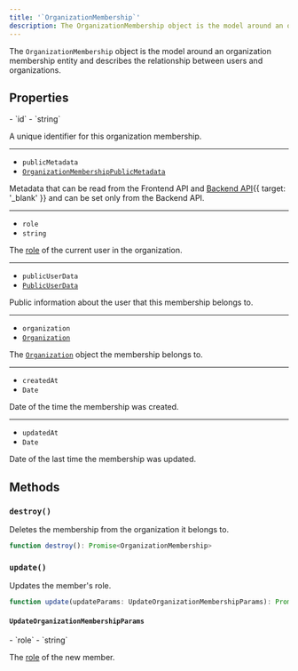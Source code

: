 ```yaml
---
title: '`OrganizationMembership`'
description: The OrganizationMembership object is the model around an organization membership entity and describes the relationship between users and organizations.
---
```


The `OrganizationMembership` object is the model around an organization membership entity and describes the relationship between users and organizations.

## Properties

<Properties>
  - `id`
  - `string`

  A unique identifier for this organization membership.

  ---

  - `publicMetadata`
  - [`OrganizationMembershipPublicMetadata`](/docs/references/javascript/types/metadata#organization-membership-public-metadata)

  Metadata that can be read from the Frontend API and [Backend API](/docs/reference/backend-api){{ target: '_blank' }} and can be set only from the Backend API.

  ---

  - `role`
  - `string`

  The [role](/docs/organizations/roles-permissions) of the current user in the organization.

  ---

  - `publicUserData`
  - [`PublicUserData`](/docs/references/javascript/types/public-user-data)

  Public information about the user that this membership belongs to.

  ---

  - `organization`
  - [`Organization`](/docs/references/javascript/organization/organization)

  The [`Organization`](/docs/references/javascript/organization/organization) object the membership belongs to.

  ---

  - `createdAt`
  - `Date`

  Date of the time the membership was created.

  ---

  - `updatedAt`
  - `Date`

  Date of the last time the membership was updated.
</Properties>

## Methods

### `destroy()`

Deletes the membership from the organization it belongs to.

```typescript
function destroy(): Promise<OrganizationMembership>
```

### `update()`

Updates the member's role.

```typescript
function update(updateParams: UpdateOrganizationMembershipParams): Promise<OrganizationMembership>
```

#### `UpdateOrganizationMembershipParams`

<Properties>
  - `role`
  - `string`

  The [role](/docs/organizations/roles-permissions) of the new member.
</Properties>

